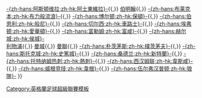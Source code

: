 {{Navbox
|name   = 英超2009-10
|title  = [[2009年至2010年英格蘭足球超級聯賽|2009-10年]] [[英格蘭超級足球聯賽]]
|list1  = [[阿森纳足球俱乐部|-{zh-hans:阿森纳;zh-hk:阿仙奴;}-]]{{,}} [[阿士東維拉足球會|-{zh-hans:阿斯顿维拉;zh-hk:阿士東維拉}-]]{{,}} [[伯明翰城足球俱乐部|伯明翰]]{{,}} [[布莱克本流浪者足球俱乐部|-{zh-hans:布莱克本;zh-hk:布力般流浪}-]]{{,}} [[博尔顿足球俱乐部|-{zh-hans:博尔顿;zh-hk:保頓}-]]{{,}} [[伯恩利足球俱乐部|-{zh-hans:伯恩利;zh-hk:般尼}-]]{{,}} [[切尔西足球俱乐部|-{zh-hans:切尔西;zh-hk:車路士}-]]{{,}} [[埃弗顿足球俱乐部|-{zh-hans:埃弗顿;zh-hk:愛華頓}-]]{{,}} [[富勒姆足球俱乐部|-{zh-hans:富勒姆;zh-hk:富咸}-]]{{,}} [[赫尔城足球俱乐部|-{zh-hans:赫尔城;zh-hk:侯城}-]]<br> [[利物浦足球俱乐部|利物浦]]{{,}} [[曼城足球俱乐部|曼城]]{{,}} [[曼徹斯特聯足球俱樂部|曼聯]]{{,}} [[朴茨茅斯足球俱乐部|-{zh-hans:朴茨茅斯;zh-hk:樸茨茅夫}-]]{{,}} 
[[斯托克城足球俱乐部|-{zh-hans:斯托克城;zh-hk:史篤城}-]]{{,}} [[桑德兰足球俱乐部|-{zh-hans:桑德兰;zh-hk:新特蘭}-]]{{,}} [[托特纳姆热刺足球俱乐部|-{zh-hans:托特纳姆热刺;zh-hk:熱刺}-]]{{,}} [[西汉姆联足球俱乐部|-{zh-hans:西汉姆联;zh-hk:韋斯咸}-]]{{,}} [[威根竞技足球俱乐部|-{zh-hans:威根竞技;zh-hk:韋根}-]]{{,}} [[伍尔弗汉普顿流浪足球俱乐部|-{zh-hans:伍尔弗汉普顿;zh-hk:狼隊}-]]
}}
<noinclude>
[[Category:英格蘭足球超級聯賽模板]]
</noinclude>